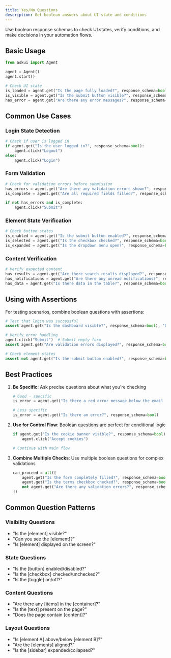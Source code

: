 ```yaml
---
title: Yes/No Questions
description: Get boolean answers about UI state and conditions
---
```


Use boolean response schemas to check UI states, verify conditions, and make decisions in your automation flows.

## Basic Usage

```python
from askui import Agent

agent = Agent()
agent.start()

# Check UI state
is_loaded = agent.get("Is the page fully loaded?", response_schema=bool)
is_visible = agent.get("Is the submit button visible?", response_schema=bool)
has_error = agent.get("Are there any error messages?", response_schema=bool)
```

## Common Use Cases

### Login State Detection
```python
# Check if user is logged in
if agent.get("Is the user logged in?", response_schema=bool):
    agent.click("Logout")
else:
    agent.click("Login")
```

### Form Validation
```python
# Check for validation errors before submission
has_errors = agent.get("Are there any validation errors shown?", response_schema=bool)
is_complete = agent.get("Are all required fields filled?", response_schema=bool)

if not has_errors and is_complete:
    agent.click("Submit")
```

### Element State Verification
```python
# Check button states
is_enabled = agent.get("Is the submit button enabled?", response_schema=bool)
is_selected = agent.get("Is the checkbox checked?", response_schema=bool)
is_expanded = agent.get("Is the dropdown menu open?", response_schema=bool)
```

### Content Verification
```python
# Verify expected content
has_results = agent.get("Are there search results displayed?", response_schema=bool)
has_notifications = agent.get("Are there any unread notifications?", response_schema=bool)
has_data = agent.get("Is there data in the table?", response_schema=bool)
```

## Using with Assertions

For testing scenarios, combine boolean questions with assertions:

```python
# Test that login was successful
assert agent.get("Is the dashboard visible?", response_schema=bool), "Dashboard should be visible after login"

# Verify error handling
agent.click("Submit")  # Submit empty form
assert agent.get("Are validation errors displayed?", response_schema=bool), "Validation errors should appear"

# Check element states
assert not agent.get("Is the submit button enabled?", response_schema=bool), "Submit should be disabled with empty form"
```

## Best Practices

1. **Be Specific**: Ask precise questions about what you're checking
   ```python
   # Good - specific
   is_error = agent.get("Is there a red error message below the email field?", response_schema=bool)
   
   # Less specific
   is_error = agent.get("Is there an error?", response_schema=bool)
   ```

2. **Use for Control Flow**: Boolean questions are perfect for conditional logic
   ```python
   if agent.get("Is the cookie banner visible?", response_schema=bool):
       agent.click("Accept cookies")
   
   # Continue with main flow
   ```

3. **Combine Multiple Checks**: Use multiple boolean questions for complex validations
   ```python
   can_proceed = all([
       agent.get("Is the form completely filled?", response_schema=bool),
       agent.get("Is the terms checkbox checked?", response_schema=bool),
       not agent.get("Are there any validation errors?", response_schema=bool)
   ])
   ```

## Common Question Patterns

### Visibility Questions
- "Is the [element] visible?"
- "Can you see the [element]?"
- "Is [element] displayed on the screen?"

### State Questions
- "Is the [button] enabled/disabled?"
- "Is the [checkbox] checked/unchecked?"
- "Is the [toggle] on/off?"

### Content Questions
- "Are there any [items] in the [container]?"
- "Is the [text] present on the page?"
- "Does the page contain [content]?"

### Layout Questions
- "Is [element A] above/below [element B]?"
- "Are the [elements] aligned?"
- "Is the [sidebar] expanded/collapsed?"